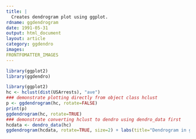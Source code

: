 ```yaml
---
title: |
  Creates dendrogram plot using ggplot.
rdname: ggdendrogram
date: 1991-05-31
output: html_document
layout: article
category: ggdendro
images:
FRONTFOMATTER_IMAGES
---
```


```r
library(ggplot2)
library(ggdendro)
```

```r
library(ggplot2)
hc <- hclust(dist(USArrests), "ave")
### demonstrate plotting directly from object class hclust
p <- ggdendrogram(hc, rotate=FALSE)
print(p)
ggdendrogram(hc, rotate=TRUE)
### demonstrate converting hclust to dendro using dendro_data first
hcdata <- dendro_data(hc)
ggdendrogram(hcdata, rotate=TRUE, size=2) + labs(title="Dendrogram in ggplot2")



```